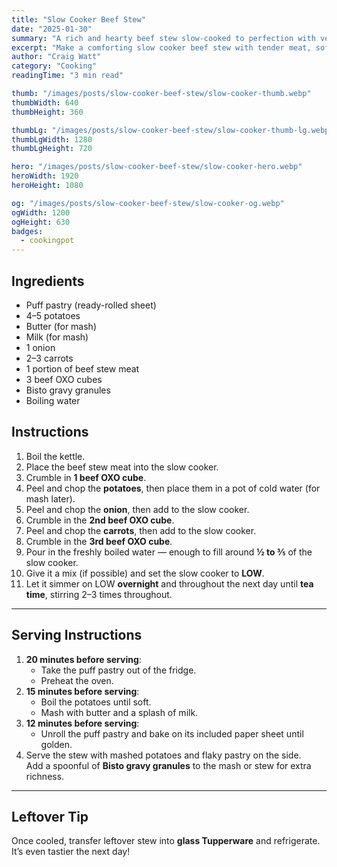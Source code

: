 ```yaml
---
title: "Slow Cooker Beef Stew"
date: "2025-01-30"
summary: "A rich and hearty beef stew slow-cooked to perfection with vegetables and warming flavours."
excerpt: "Make a comforting slow cooker beef stew with tender meat, soft carrots, and mash — served with golden puff pastry."
author: "Craig Watt"
category: "Cooking"
readingTime: "3 min read"

thumb: "/images/posts/slow-cooker-beef-stew/slow-cooker-thumb.webp"
thumbWidth: 640
thumbHeight: 360

thumbLg: "/images/posts/slow-cooker-beef-stew/slow-cooker-thumb-lg.webp"
thumbLgWidth: 1280
thumbLgHeight: 720

hero: "/images/posts/slow-cooker-beef-stew/slow-cooker-hero.webp"
heroWidth: 1920
heroHeight: 1080

og: "/images/posts/slow-cooker-beef-stew/slow-cooker-og.webp"
ogWidth: 1200
ogHeight: 630
badges:
  - cookingpot
---
```


## Ingredients

- Puff pastry (ready-rolled sheet)  
- 4–5 potatoes  
- Butter (for mash)  
- Milk (for mash)  
- 1 onion  
- 2–3 carrots  
- 1 portion of beef stew meat  
- 3 beef OXO cubes  
- Bisto gravy granules  
- Boiling water  

## Instructions

1. Boil the kettle.  
2. Place the beef stew meat into the slow cooker.  
3. Crumble in **1 beef OXO cube**.  
4. Peel and chop the **potatoes**, then place them in a pot of cold water (for mash later).  
5. Peel and chop the **onion**, then add to the slow cooker.  
6. Crumble in the **2nd beef OXO cube**.  
7. Peel and chop the **carrots**, then add to the slow cooker.  
8. Crumble in the **3rd beef OXO cube**.  
9. Pour in the freshly boiled water — enough to fill around **½ to ⅗** of the slow cooker.  
10. Give it a mix (if possible) and set the slow cooker to **LOW**.  
11. Let it simmer on LOW **overnight** and throughout the next day until **tea time**, stirring 2–3 times throughout.  

---

## Serving Instructions

1. **20 minutes before serving**:  
   - Take the puff pastry out of the fridge.  
   - Preheat the oven.  
2. **15 minutes before serving**:  
   - Boil the potatoes until soft.  
   - Mash with butter and a splash of milk.  
3. **12 minutes before serving**:  
   - Unroll the puff pastry and bake on its included paper sheet until golden.  
4. Serve the stew with mashed potatoes and flaky pastry on the side.  
   Add a spoonful of **Bisto gravy granules** to the mash or stew for extra richness.

---

## Leftover Tip

Once cooled, transfer leftover stew into **glass Tupperware** and refrigerate.  
It’s even tastier the next day!
